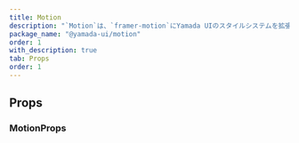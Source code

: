 ```yaml
---
title: Motion
description: "`Motion`は、`framer-motion`にYamada UIのスタイルシステムを拡張した便利なコンポーネントです。"
package_name: "@yamada-ui/motion"
order: 1
with_description: true
tab: Props
order: 1
---
```


## Props

### MotionProps

<PropsCard
  id="motion-about"
  name="about"
  type='NonNullable<HTMLMotionProps<Y>["about"]>'
/>

<PropsCard
  id="motion-accesskey"
  name="accessKey"
  type='NonNullable<HTMLMotionProps<Y>["accessKey"]>'
/>

<PropsCard
  id="motion-aria-activedescendant"
  name="aria-activedescendant"
  type='NonNullable<HTMLMotionProps<Y>["aria-activedescendant"]>'
/>

<PropsCard
  id="motion-aria-atomic"
  name="aria-atomic"
  type='NonNullable<HTMLMotionProps<Y>["aria-atomic"]>'
/>

<PropsCard
  id="motion-aria-autocomplete"
  name="aria-autocomplete"
  type='NonNullable<HTMLMotionProps<Y>["aria-autocomplete"]>'
/>

<PropsCard
  id="motion-aria-braillelabel"
  name="aria-braillelabel"
  type='NonNullable<HTMLMotionProps<Y>["aria-braillelabel"]>'
/>

<PropsCard
  id="motion-aria-brailleroledescription"
  name="aria-brailleroledescription"
  type='NonNullable<HTMLMotionProps<Y>["aria-brailleroledescription"]>'
/>

<PropsCard
  id="motion-aria-busy"
  name="aria-busy"
  type='NonNullable<HTMLMotionProps<Y>["aria-busy"]>'
/>

<PropsCard
  id="motion-aria-checked"
  name="aria-checked"
  type='NonNullable<HTMLMotionProps<Y>["aria-checked"]>'
/>

<PropsCard
  id="motion-aria-colcount"
  name="aria-colcount"
  type='NonNullable<HTMLMotionProps<Y>["aria-colcount"]>'
/>

<PropsCard
  id="motion-aria-colindex"
  name="aria-colindex"
  type='NonNullable<HTMLMotionProps<Y>["aria-colindex"]>'
/>

<PropsCard
  id="motion-aria-colindextext"
  name="aria-colindextext"
  type='NonNullable<HTMLMotionProps<Y>["aria-colindextext"]>'
/>

<PropsCard
  id="motion-aria-colspan"
  name="aria-colspan"
  type='NonNullable<HTMLMotionProps<Y>["aria-colspan"]>'
/>

<PropsCard
  id="motion-aria-controls"
  name="aria-controls"
  type='NonNullable<HTMLMotionProps<Y>["aria-controls"]>'
/>

<PropsCard
  id="motion-aria-current"
  name="aria-current"
  type='NonNullable<HTMLMotionProps<Y>["aria-current"]>'
/>

<PropsCard
  id="motion-aria-describedby"
  name="aria-describedby"
  type='NonNullable<HTMLMotionProps<Y>["aria-describedby"]>'
/>

<PropsCard
  id="motion-aria-description"
  name="aria-description"
  type='NonNullable<HTMLMotionProps<Y>["aria-description"]>'
/>

<PropsCard
  id="motion-aria-details"
  name="aria-details"
  type='NonNullable<HTMLMotionProps<Y>["aria-details"]>'
/>

<PropsCard
  id="motion-aria-disabled"
  name="aria-disabled"
  type='NonNullable<HTMLMotionProps<Y>["aria-disabled"]>'
/>

<PropsCard
  id="motion-aria-dropeffect"
  name="aria-dropeffect"
  type='NonNullable<HTMLMotionProps<Y>["aria-dropeffect"]>'
/>

<PropsCard
  id="motion-aria-errormessage"
  name="aria-errormessage"
  type='NonNullable<HTMLMotionProps<Y>["aria-errormessage"]>'
/>

<PropsCard
  id="motion-aria-expanded"
  name="aria-expanded"
  type='NonNullable<HTMLMotionProps<Y>["aria-expanded"]>'
/>

<PropsCard
  id="motion-aria-flowto"
  name="aria-flowto"
  type='NonNullable<HTMLMotionProps<Y>["aria-flowto"]>'
/>

<PropsCard
  id="motion-aria-grabbed"
  name="aria-grabbed"
  type='NonNullable<HTMLMotionProps<Y>["aria-grabbed"]>'
/>

<PropsCard
  id="motion-aria-haspopup"
  name="aria-haspopup"
  type='NonNullable<HTMLMotionProps<Y>["aria-haspopup"]>'
/>

<PropsCard
  id="motion-aria-hidden"
  name="aria-hidden"
  type='NonNullable<HTMLMotionProps<Y>["aria-hidden"]>'
/>

<PropsCard
  id="motion-aria-invalid"
  name="aria-invalid"
  type='NonNullable<HTMLMotionProps<Y>["aria-invalid"]>'
/>

<PropsCard
  id="motion-aria-keyshortcuts"
  name="aria-keyshortcuts"
  type='NonNullable<HTMLMotionProps<Y>["aria-keyshortcuts"]>'
/>

<PropsCard
  id="motion-aria-label"
  name="aria-label"
  type='NonNullable<HTMLMotionProps<Y>["aria-label"]>'
/>

<PropsCard
  id="motion-aria-labelledby"
  name="aria-labelledby"
  type='NonNullable<HTMLMotionProps<Y>["aria-labelledby"]>'
/>

<PropsCard
  id="motion-aria-level"
  name="aria-level"
  type='NonNullable<HTMLMotionProps<Y>["aria-level"]>'
/>

<PropsCard
  id="motion-aria-live"
  name="aria-live"
  type='NonNullable<HTMLMotionProps<Y>["aria-live"]>'
/>

<PropsCard
  id="motion-aria-modal"
  name="aria-modal"
  type='NonNullable<HTMLMotionProps<Y>["aria-modal"]>'
/>

<PropsCard
  id="motion-aria-multiline"
  name="aria-multiline"
  type='NonNullable<HTMLMotionProps<Y>["aria-multiline"]>'
/>

<PropsCard
  id="motion-aria-multiselectable"
  name="aria-multiselectable"
  type='NonNullable<HTMLMotionProps<Y>["aria-multiselectable"]>'
/>

<PropsCard
  id="motion-aria-orientation"
  name="aria-orientation"
  type='NonNullable<HTMLMotionProps<Y>["aria-orientation"]>'
/>

<PropsCard
  id="motion-aria-owns"
  name="aria-owns"
  type='NonNullable<HTMLMotionProps<Y>["aria-owns"]>'
/>

<PropsCard
  id="motion-aria-placeholder"
  name="aria-placeholder"
  type='NonNullable<HTMLMotionProps<Y>["aria-placeholder"]>'
/>

<PropsCard
  id="motion-aria-posinset"
  name="aria-posinset"
  type='NonNullable<HTMLMotionProps<Y>["aria-posinset"]>'
/>

<PropsCard
  id="motion-aria-pressed"
  name="aria-pressed"
  type='NonNullable<HTMLMotionProps<Y>["aria-pressed"]>'
/>

<PropsCard
  id="motion-aria-readonly"
  name="aria-readonly"
  type='NonNullable<HTMLMotionProps<Y>["aria-readonly"]>'
/>

<PropsCard
  id="motion-aria-relevant"
  name="aria-relevant"
  type='NonNullable<HTMLMotionProps<Y>["aria-relevant"]>'
/>

<PropsCard
  id="motion-aria-required"
  name="aria-required"
  type='NonNullable<HTMLMotionProps<Y>["aria-required"]>'
/>

<PropsCard
  id="motion-aria-roledescription"
  name="aria-roledescription"
  type='NonNullable<HTMLMotionProps<Y>["aria-roledescription"]>'
/>

<PropsCard
  id="motion-aria-rowcount"
  name="aria-rowcount"
  type='NonNullable<HTMLMotionProps<Y>["aria-rowcount"]>'
/>

<PropsCard
  id="motion-aria-rowindex"
  name="aria-rowindex"
  type='NonNullable<HTMLMotionProps<Y>["aria-rowindex"]>'
/>

<PropsCard
  id="motion-aria-rowindextext"
  name="aria-rowindextext"
  type='NonNullable<HTMLMotionProps<Y>["aria-rowindextext"]>'
/>

<PropsCard
  id="motion-aria-rowspan"
  name="aria-rowspan"
  type='NonNullable<HTMLMotionProps<Y>["aria-rowspan"]>'
/>

<PropsCard
  id="motion-aria-selected"
  name="aria-selected"
  type='NonNullable<HTMLMotionProps<Y>["aria-selected"]>'
/>

<PropsCard
  id="motion-aria-setsize"
  name="aria-setsize"
  type='NonNullable<HTMLMotionProps<Y>["aria-setsize"]>'
/>

<PropsCard
  id="motion-aria-sort"
  name="aria-sort"
  type='NonNullable<HTMLMotionProps<Y>["aria-sort"]>'
/>

<PropsCard
  id="motion-aria-valuemax"
  name="aria-valuemax"
  type='NonNullable<HTMLMotionProps<Y>["aria-valuemax"]>'
/>

<PropsCard
  id="motion-aria-valuemin"
  name="aria-valuemin"
  type='NonNullable<HTMLMotionProps<Y>["aria-valuemin"]>'
/>

<PropsCard
  id="motion-aria-valuenow"
  name="aria-valuenow"
  type='NonNullable<HTMLMotionProps<Y>["aria-valuenow"]>'
/>

<PropsCard
  id="motion-aria-valuetext"
  name="aria-valuetext"
  type='NonNullable<HTMLMotionProps<Y>["aria-valuetext"]>'
/>

<PropsCard
  id="motion-as"
  name="as"
  type='"symbol" | "object" | "a" | "abbr" | "address" | "area" | "article" | "aside" | "audio" | "b" | "base" | "bdi" | "bdo" | "big" | "blockquote" | "body" | "br" | "button" | "canvas" | ... 149 more ... | "view"'
/>

<PropsCard
  id="motion-autocapitalize"
  name="autoCapitalize"
  type='NonNullable<HTMLMotionProps<Y>["autoCapitalize"]>'
/>

<PropsCard
  id="motion-autocorrect"
  name="autoCorrect"
  type='NonNullable<HTMLMotionProps<Y>["autoCorrect"]>'
/>

<PropsCard
  id="motion-autofocus"
  name="autoFocus"
  type='NonNullable<HTMLMotionProps<Y>["autoFocus"]>'
/>

<PropsCard
  id="motion-autosave"
  name="autoSave"
  type='NonNullable<HTMLMotionProps<Y>["autoSave"]>'
/>

<PropsCard
  id="motion-classname"
  name="className"
  type='NonNullable<HTMLMotionProps<Y>["className"]>'
/>

<PropsCard
  id="motion-content"
  name="content"
  type='NonNullable<HTMLMotionProps<Y>["content"]>'
/>

<PropsCard
  id="motion-contenteditable"
  name="contentEditable"
  type='NonNullable<HTMLMotionProps<Y>["contentEditable"]>'
/>

<PropsCard
  id="motion-contextmenu"
  name="contextMenu"
  type='NonNullable<HTMLMotionProps<Y>["contextMenu"]>'
/>

<PropsCard
  id="motion-dangerouslysetinnerhtml"
  name="dangerouslySetInnerHTML"
  type='NonNullable<HTMLMotionProps<Y>["dangerouslySetInnerHTML"]>'
/>

<PropsCard
  id="motion-datatype"
  name="datatype"
  type='NonNullable<HTMLMotionProps<Y>["datatype"]>'
/>

<PropsCard
  id="motion-defaultchecked"
  name="defaultChecked"
  type='NonNullable<HTMLMotionProps<Y>["defaultChecked"]>'
/>

<PropsCard
  id="motion-defaultvalue"
  name="defaultValue"
  type='NonNullable<HTMLMotionProps<Y>["defaultValue"]>'
/>

<PropsCard
  id="motion-dir"
  name="dir"
  type='NonNullable<HTMLMotionProps<Y>["dir"]>'
/>

<PropsCard
  id="motion-draggable"
  name="draggable"
  type='NonNullable<HTMLMotionProps<Y>["draggable"]>'
/>

<PropsCard
  id="motion-hidden"
  name="hidden"
  type='NonNullable<HTMLMotionProps<Y>["hidden"]>'
/>

<PropsCard
  id="motion-id"
  name="id"
  type='NonNullable<HTMLMotionProps<Y>["id"]>'
/>

<PropsCard
  id="motion-inlist"
  name="inlist"
  type='NonNullable<HTMLMotionProps<Y>["inlist"]>'
/>

<PropsCard
  id="motion-inputmode"
  name="inputMode"
  type='NonNullable<HTMLMotionProps<Y>["inputMode"]>'
/>

<PropsCard
  id="motion-is"
  name="is"
  type='NonNullable<HTMLMotionProps<Y>["is"]>'
/>

<PropsCard
  id="motion-itemid"
  name="itemID"
  type='NonNullable<HTMLMotionProps<Y>["itemID"]>'
/>

<PropsCard
  id="motion-itemprop"
  name="itemProp"
  type='NonNullable<HTMLMotionProps<Y>["itemProp"]>'
/>

<PropsCard
  id="motion-itemref"
  name="itemRef"
  type='NonNullable<HTMLMotionProps<Y>["itemRef"]>'
/>

<PropsCard
  id="motion-itemscope"
  name="itemScope"
  type='NonNullable<HTMLMotionProps<Y>["itemScope"]>'
/>

<PropsCard
  id="motion-itemtype"
  name="itemType"
  type='NonNullable<HTMLMotionProps<Y>["itemType"]>'
/>

<PropsCard
  id="motion-lang"
  name="lang"
  type='NonNullable<HTMLMotionProps<Y>["lang"]>'
/>

<PropsCard
  id="motion-nonce"
  name="nonce"
  type='NonNullable<HTMLMotionProps<Y>["nonce"]>'
/>

<PropsCard
  id="motion-onabort"
  name="onAbort"
  type='NonNullable<HTMLMotionProps<Y>["onAbort"]>'
/>

<PropsCard
  id="motion-onabortcapture"
  name="onAbortCapture"
  type='NonNullable<HTMLMotionProps<Y>["onAbortCapture"]>'
/>

<PropsCard
  id="motion-onanimationend"
  name="onAnimationEnd"
  type='NonNullable<HTMLMotionProps<Y>["onAnimationEnd"]>'
/>

<PropsCard
  id="motion-onanimationendcapture"
  name="onAnimationEndCapture"
  type='NonNullable<HTMLMotionProps<Y>["onAnimationEndCapture"]>'
/>

<PropsCard
  id="motion-onanimationiteration"
  name="onAnimationIteration"
  type='NonNullable<HTMLMotionProps<Y>["onAnimationIteration"]>'
/>

<PropsCard
  id="motion-onanimationiterationcapture"
  name="onAnimationIterationCapture"
  type='NonNullable<HTMLMotionProps<Y>["onAnimationIterationCapture"]>'
/>

<PropsCard
  id="motion-onanimationstartcapture"
  name="onAnimationStartCapture"
  type='NonNullable<HTMLMotionProps<Y>["onAnimationStartCapture"]>'
/>

<PropsCard
  id="motion-onauxclick"
  name="onAuxClick"
  type='NonNullable<HTMLMotionProps<Y>["onAuxClick"]>'
/>

<PropsCard
  id="motion-onauxclickcapture"
  name="onAuxClickCapture"
  type='NonNullable<HTMLMotionProps<Y>["onAuxClickCapture"]>'
/>

<PropsCard
  id="motion-onbeforeinput"
  name="onBeforeInput"
  type='NonNullable<HTMLMotionProps<Y>["onBeforeInput"]>'
/>

<PropsCard
  id="motion-onbeforeinputcapture"
  name="onBeforeInputCapture"
  type='NonNullable<HTMLMotionProps<Y>["onBeforeInputCapture"]>'
/>

<PropsCard
  id="motion-onblur"
  name="onBlur"
  type='NonNullable<HTMLMotionProps<Y>["onBlur"]>'
/>

<PropsCard
  id="motion-onblurcapture"
  name="onBlurCapture"
  type='NonNullable<HTMLMotionProps<Y>["onBlurCapture"]>'
/>

<PropsCard
  id="motion-oncanplay"
  name="onCanPlay"
  type='NonNullable<HTMLMotionProps<Y>["onCanPlay"]>'
/>

<PropsCard
  id="motion-oncanplaycapture"
  name="onCanPlayCapture"
  type='NonNullable<HTMLMotionProps<Y>["onCanPlayCapture"]>'
/>

<PropsCard
  id="motion-oncanplaythrough"
  name="onCanPlayThrough"
  type='NonNullable<HTMLMotionProps<Y>["onCanPlayThrough"]>'
/>

<PropsCard
  id="motion-oncanplaythroughcapture"
  name="onCanPlayThroughCapture"
  type='NonNullable<HTMLMotionProps<Y>["onCanPlayThroughCapture"]>'
/>

<PropsCard
  id="motion-onchange"
  name="onChange"
  type='NonNullable<HTMLMotionProps<Y>["onChange"]>'
/>

<PropsCard
  id="motion-onchangecapture"
  name="onChangeCapture"
  type='NonNullable<HTMLMotionProps<Y>["onChangeCapture"]>'
/>

<PropsCard
  id="motion-onclick"
  name="onClick"
  type='NonNullable<HTMLMotionProps<Y>["onClick"]>'
/>

<PropsCard
  id="motion-onclickcapture"
  name="onClickCapture"
  type='NonNullable<HTMLMotionProps<Y>["onClickCapture"]>'
/>

<PropsCard
  id="motion-oncompositionend"
  name="onCompositionEnd"
  type='NonNullable<HTMLMotionProps<Y>["onCompositionEnd"]>'
/>

<PropsCard
  id="motion-oncompositionendcapture"
  name="onCompositionEndCapture"
  type='NonNullable<HTMLMotionProps<Y>["onCompositionEndCapture"]>'
/>

<PropsCard
  id="motion-oncompositionstart"
  name="onCompositionStart"
  type='NonNullable<HTMLMotionProps<Y>["onCompositionStart"]>'
/>

<PropsCard
  id="motion-oncompositionstartcapture"
  name="onCompositionStartCapture"
  type='NonNullable<HTMLMotionProps<Y>["onCompositionStartCapture"]>'
/>

<PropsCard
  id="motion-oncompositionupdate"
  name="onCompositionUpdate"
  type='NonNullable<HTMLMotionProps<Y>["onCompositionUpdate"]>'
/>

<PropsCard
  id="motion-oncompositionupdatecapture"
  name="onCompositionUpdateCapture"
  type='NonNullable<HTMLMotionProps<Y>["onCompositionUpdateCapture"]>'
/>

<PropsCard
  id="motion-oncontextmenu"
  name="onContextMenu"
  type='NonNullable<HTMLMotionProps<Y>["onContextMenu"]>'
/>

<PropsCard
  id="motion-oncontextmenucapture"
  name="onContextMenuCapture"
  type='NonNullable<HTMLMotionProps<Y>["onContextMenuCapture"]>'
/>

<PropsCard
  id="motion-oncopy"
  name="onCopy"
  type='NonNullable<HTMLMotionProps<Y>["onCopy"]>'
/>

<PropsCard
  id="motion-oncopycapture"
  name="onCopyCapture"
  type='NonNullable<HTMLMotionProps<Y>["onCopyCapture"]>'
/>

<PropsCard
  id="motion-oncut"
  name="onCut"
  type='NonNullable<HTMLMotionProps<Y>["onCut"]>'
/>

<PropsCard
  id="motion-oncutcapture"
  name="onCutCapture"
  type='NonNullable<HTMLMotionProps<Y>["onCutCapture"]>'
/>

<PropsCard
  id="motion-ondoubleclick"
  name="onDoubleClick"
  type='NonNullable<HTMLMotionProps<Y>["onDoubleClick"]>'
/>

<PropsCard
  id="motion-ondoubleclickcapture"
  name="onDoubleClickCapture"
  type='NonNullable<HTMLMotionProps<Y>["onDoubleClickCapture"]>'
/>

<PropsCard
  id="motion-ondragcapture"
  name="onDragCapture"
  type='NonNullable<HTMLMotionProps<Y>["onDragCapture"]>'
/>

<PropsCard
  id="motion-ondragendcapture"
  name="onDragEndCapture"
  type='NonNullable<HTMLMotionProps<Y>["onDragEndCapture"]>'
/>

<PropsCard
  id="motion-ondragenter"
  name="onDragEnter"
  type='NonNullable<HTMLMotionProps<Y>["onDragEnter"]>'
/>

<PropsCard
  id="motion-ondragentercapture"
  name="onDragEnterCapture"
  type='NonNullable<HTMLMotionProps<Y>["onDragEnterCapture"]>'
/>

<PropsCard
  id="motion-ondragexit"
  name="onDragExit"
  type='NonNullable<HTMLMotionProps<Y>["onDragExit"]>'
/>

<PropsCard
  id="motion-ondragexitcapture"
  name="onDragExitCapture"
  type='NonNullable<HTMLMotionProps<Y>["onDragExitCapture"]>'
/>

<PropsCard
  id="motion-ondragleave"
  name="onDragLeave"
  type='NonNullable<HTMLMotionProps<Y>["onDragLeave"]>'
/>

<PropsCard
  id="motion-ondragleavecapture"
  name="onDragLeaveCapture"
  type='NonNullable<HTMLMotionProps<Y>["onDragLeaveCapture"]>'
/>

<PropsCard
  id="motion-ondragover"
  name="onDragOver"
  type='NonNullable<HTMLMotionProps<Y>["onDragOver"]>'
/>

<PropsCard
  id="motion-ondragovercapture"
  name="onDragOverCapture"
  type='NonNullable<HTMLMotionProps<Y>["onDragOverCapture"]>'
/>

<PropsCard
  id="motion-ondragstartcapture"
  name="onDragStartCapture"
  type='NonNullable<HTMLMotionProps<Y>["onDragStartCapture"]>'
/>

<PropsCard
  id="motion-ondrop"
  name="onDrop"
  type='NonNullable<HTMLMotionProps<Y>["onDrop"]>'
/>

<PropsCard
  id="motion-ondropcapture"
  name="onDropCapture"
  type='NonNullable<HTMLMotionProps<Y>["onDropCapture"]>'
/>

<PropsCard
  id="motion-ondurationchange"
  name="onDurationChange"
  type='NonNullable<HTMLMotionProps<Y>["onDurationChange"]>'
/>

<PropsCard
  id="motion-ondurationchangecapture"
  name="onDurationChangeCapture"
  type='NonNullable<HTMLMotionProps<Y>["onDurationChangeCapture"]>'
/>

<PropsCard
  id="motion-onemptied"
  name="onEmptied"
  type='NonNullable<HTMLMotionProps<Y>["onEmptied"]>'
/>

<PropsCard
  id="motion-onemptiedcapture"
  name="onEmptiedCapture"
  type='NonNullable<HTMLMotionProps<Y>["onEmptiedCapture"]>'
/>

<PropsCard
  id="motion-onencrypted"
  name="onEncrypted"
  type='NonNullable<HTMLMotionProps<Y>["onEncrypted"]>'
/>

<PropsCard
  id="motion-onencryptedcapture"
  name="onEncryptedCapture"
  type='NonNullable<HTMLMotionProps<Y>["onEncryptedCapture"]>'
/>

<PropsCard
  id="motion-onended"
  name="onEnded"
  type='NonNullable<HTMLMotionProps<Y>["onEnded"]>'
/>

<PropsCard
  id="motion-onendedcapture"
  name="onEndedCapture"
  type='NonNullable<HTMLMotionProps<Y>["onEndedCapture"]>'
/>

<PropsCard
  id="motion-onerror"
  name="onError"
  type='NonNullable<HTMLMotionProps<Y>["onError"]>'
/>

<PropsCard
  id="motion-onerrorcapture"
  name="onErrorCapture"
  type='NonNullable<HTMLMotionProps<Y>["onErrorCapture"]>'
/>

<PropsCard
  id="motion-onfocus"
  name="onFocus"
  type='NonNullable<HTMLMotionProps<Y>["onFocus"]>'
/>

<PropsCard
  id="motion-onfocuscapture"
  name="onFocusCapture"
  type='NonNullable<HTMLMotionProps<Y>["onFocusCapture"]>'
/>

<PropsCard
  id="motion-ongotpointercapture"
  name="onGotPointerCapture"
  type='NonNullable<HTMLMotionProps<Y>["onGotPointerCapture"]>'
/>

<PropsCard
  id="motion-ongotpointercapturecapture"
  name="onGotPointerCaptureCapture"
  type='NonNullable<HTMLMotionProps<Y>["onGotPointerCaptureCapture"]>'
/>

<PropsCard
  id="motion-oninput"
  name="onInput"
  type='NonNullable<HTMLMotionProps<Y>["onInput"]>'
/>

<PropsCard
  id="motion-oninputcapture"
  name="onInputCapture"
  type='NonNullable<HTMLMotionProps<Y>["onInputCapture"]>'
/>

<PropsCard
  id="motion-oninvalid"
  name="onInvalid"
  type='NonNullable<HTMLMotionProps<Y>["onInvalid"]>'
/>

<PropsCard
  id="motion-oninvalidcapture"
  name="onInvalidCapture"
  type='NonNullable<HTMLMotionProps<Y>["onInvalidCapture"]>'
/>

<PropsCard
  id="motion-onkeydown"
  name="onKeyDown"
  type='NonNullable<HTMLMotionProps<Y>["onKeyDown"]>'
/>

<PropsCard
  id="motion-onkeydowncapture"
  name="onKeyDownCapture"
  type='NonNullable<HTMLMotionProps<Y>["onKeyDownCapture"]>'
/>

<PropsCard
  id="motion-onkeypress"
  name="onKeyPress"
  type='NonNullable<HTMLMotionProps<Y>["onKeyPress"]>'
/>

<PropsCard
  id="motion-onkeypresscapture"
  name="onKeyPressCapture"
  type='NonNullable<HTMLMotionProps<Y>["onKeyPressCapture"]>'
/>

<PropsCard
  id="motion-onkeyup"
  name="onKeyUp"
  type='NonNullable<HTMLMotionProps<Y>["onKeyUp"]>'
/>

<PropsCard
  id="motion-onkeyupcapture"
  name="onKeyUpCapture"
  type='NonNullable<HTMLMotionProps<Y>["onKeyUpCapture"]>'
/>

<PropsCard
  id="motion-onload"
  name="onLoad"
  type='NonNullable<HTMLMotionProps<Y>["onLoad"]>'
/>

<PropsCard
  id="motion-onloadcapture"
  name="onLoadCapture"
  type='NonNullable<HTMLMotionProps<Y>["onLoadCapture"]>'
/>

<PropsCard
  id="motion-onloadeddata"
  name="onLoadedData"
  type='NonNullable<HTMLMotionProps<Y>["onLoadedData"]>'
/>

<PropsCard
  id="motion-onloadeddatacapture"
  name="onLoadedDataCapture"
  type='NonNullable<HTMLMotionProps<Y>["onLoadedDataCapture"]>'
/>

<PropsCard
  id="motion-onloadedmetadata"
  name="onLoadedMetadata"
  type='NonNullable<HTMLMotionProps<Y>["onLoadedMetadata"]>'
/>

<PropsCard
  id="motion-onloadedmetadatacapture"
  name="onLoadedMetadataCapture"
  type='NonNullable<HTMLMotionProps<Y>["onLoadedMetadataCapture"]>'
/>

<PropsCard
  id="motion-onloadstart"
  name="onLoadStart"
  type='NonNullable<HTMLMotionProps<Y>["onLoadStart"]>'
/>

<PropsCard
  id="motion-onloadstartcapture"
  name="onLoadStartCapture"
  type='NonNullable<HTMLMotionProps<Y>["onLoadStartCapture"]>'
/>

<PropsCard
  id="motion-onlostpointercapture"
  name="onLostPointerCapture"
  type='NonNullable<HTMLMotionProps<Y>["onLostPointerCapture"]>'
/>

<PropsCard
  id="motion-onlostpointercapturecapture"
  name="onLostPointerCaptureCapture"
  type='NonNullable<HTMLMotionProps<Y>["onLostPointerCaptureCapture"]>'
/>

<PropsCard
  id="motion-onmousedown"
  name="onMouseDown"
  type='NonNullable<HTMLMotionProps<Y>["onMouseDown"]>'
/>

<PropsCard
  id="motion-onmousedowncapture"
  name="onMouseDownCapture"
  type='NonNullable<HTMLMotionProps<Y>["onMouseDownCapture"]>'
/>

<PropsCard
  id="motion-onmouseenter"
  name="onMouseEnter"
  type='NonNullable<HTMLMotionProps<Y>["onMouseEnter"]>'
/>

<PropsCard
  id="motion-onmouseleave"
  name="onMouseLeave"
  type='NonNullable<HTMLMotionProps<Y>["onMouseLeave"]>'
/>

<PropsCard
  id="motion-onmousemove"
  name="onMouseMove"
  type='NonNullable<HTMLMotionProps<Y>["onMouseMove"]>'
/>

<PropsCard
  id="motion-onmousemovecapture"
  name="onMouseMoveCapture"
  type='NonNullable<HTMLMotionProps<Y>["onMouseMoveCapture"]>'
/>

<PropsCard
  id="motion-onmouseout"
  name="onMouseOut"
  type='NonNullable<HTMLMotionProps<Y>["onMouseOut"]>'
/>

<PropsCard
  id="motion-onmouseoutcapture"
  name="onMouseOutCapture"
  type='NonNullable<HTMLMotionProps<Y>["onMouseOutCapture"]>'
/>

<PropsCard
  id="motion-onmouseover"
  name="onMouseOver"
  type='NonNullable<HTMLMotionProps<Y>["onMouseOver"]>'
/>

<PropsCard
  id="motion-onmouseovercapture"
  name="onMouseOverCapture"
  type='NonNullable<HTMLMotionProps<Y>["onMouseOverCapture"]>'
/>

<PropsCard
  id="motion-onmouseup"
  name="onMouseUp"
  type='NonNullable<HTMLMotionProps<Y>["onMouseUp"]>'
/>

<PropsCard
  id="motion-onmouseupcapture"
  name="onMouseUpCapture"
  type='NonNullable<HTMLMotionProps<Y>["onMouseUpCapture"]>'
/>

<PropsCard
  id="motion-onpaste"
  name="onPaste"
  type='NonNullable<HTMLMotionProps<Y>["onPaste"]>'
/>

<PropsCard
  id="motion-onpastecapture"
  name="onPasteCapture"
  type='NonNullable<HTMLMotionProps<Y>["onPasteCapture"]>'
/>

<PropsCard
  id="motion-onpause"
  name="onPause"
  type='NonNullable<HTMLMotionProps<Y>["onPause"]>'
/>

<PropsCard
  id="motion-onpausecapture"
  name="onPauseCapture"
  type='NonNullable<HTMLMotionProps<Y>["onPauseCapture"]>'
/>

<PropsCard
  id="motion-onplay"
  name="onPlay"
  type='NonNullable<HTMLMotionProps<Y>["onPlay"]>'
/>

<PropsCard
  id="motion-onplaycapture"
  name="onPlayCapture"
  type='NonNullable<HTMLMotionProps<Y>["onPlayCapture"]>'
/>

<PropsCard
  id="motion-onplaying"
  name="onPlaying"
  type='NonNullable<HTMLMotionProps<Y>["onPlaying"]>'
/>

<PropsCard
  id="motion-onplayingcapture"
  name="onPlayingCapture"
  type='NonNullable<HTMLMotionProps<Y>["onPlayingCapture"]>'
/>

<PropsCard
  id="motion-onpointercancel"
  name="onPointerCancel"
  type='NonNullable<HTMLMotionProps<Y>["onPointerCancel"]>'
/>

<PropsCard
  id="motion-onpointercancelcapture"
  name="onPointerCancelCapture"
  type='NonNullable<HTMLMotionProps<Y>["onPointerCancelCapture"]>'
/>

<PropsCard
  id="motion-onpointerdown"
  name="onPointerDown"
  type='NonNullable<HTMLMotionProps<Y>["onPointerDown"]>'
/>

<PropsCard
  id="motion-onpointerdowncapture"
  name="onPointerDownCapture"
  type='NonNullable<HTMLMotionProps<Y>["onPointerDownCapture"]>'
/>

<PropsCard
  id="motion-onpointerenter"
  name="onPointerEnter"
  type='NonNullable<HTMLMotionProps<Y>["onPointerEnter"]>'
/>

<PropsCard
  id="motion-onpointerleave"
  name="onPointerLeave"
  type='NonNullable<HTMLMotionProps<Y>["onPointerLeave"]>'
/>

<PropsCard
  id="motion-onpointermove"
  name="onPointerMove"
  type='NonNullable<HTMLMotionProps<Y>["onPointerMove"]>'
/>

<PropsCard
  id="motion-onpointermovecapture"
  name="onPointerMoveCapture"
  type='NonNullable<HTMLMotionProps<Y>["onPointerMoveCapture"]>'
/>

<PropsCard
  id="motion-onpointerout"
  name="onPointerOut"
  type='NonNullable<HTMLMotionProps<Y>["onPointerOut"]>'
/>

<PropsCard
  id="motion-onpointeroutcapture"
  name="onPointerOutCapture"
  type='NonNullable<HTMLMotionProps<Y>["onPointerOutCapture"]>'
/>

<PropsCard
  id="motion-onpointerover"
  name="onPointerOver"
  type='NonNullable<HTMLMotionProps<Y>["onPointerOver"]>'
/>

<PropsCard
  id="motion-onpointerovercapture"
  name="onPointerOverCapture"
  type='NonNullable<HTMLMotionProps<Y>["onPointerOverCapture"]>'
/>

<PropsCard
  id="motion-onpointerup"
  name="onPointerUp"
  type='NonNullable<HTMLMotionProps<Y>["onPointerUp"]>'
/>

<PropsCard
  id="motion-onpointerupcapture"
  name="onPointerUpCapture"
  type='NonNullable<HTMLMotionProps<Y>["onPointerUpCapture"]>'
/>

<PropsCard
  id="motion-onprogress"
  name="onProgress"
  type='NonNullable<HTMLMotionProps<Y>["onProgress"]>'
/>

<PropsCard
  id="motion-onprogresscapture"
  name="onProgressCapture"
  type='NonNullable<HTMLMotionProps<Y>["onProgressCapture"]>'
/>

<PropsCard
  id="motion-onratechange"
  name="onRateChange"
  type='NonNullable<HTMLMotionProps<Y>["onRateChange"]>'
/>

<PropsCard
  id="motion-onratechangecapture"
  name="onRateChangeCapture"
  type='NonNullable<HTMLMotionProps<Y>["onRateChangeCapture"]>'
/>

<PropsCard
  id="motion-onreset"
  name="onReset"
  type='NonNullable<HTMLMotionProps<Y>["onReset"]>'
/>

<PropsCard
  id="motion-onresetcapture"
  name="onResetCapture"
  type='NonNullable<HTMLMotionProps<Y>["onResetCapture"]>'
/>

<PropsCard
  id="motion-onresize"
  name="onResize"
  type='NonNullable<HTMLMotionProps<Y>["onResize"]>'
/>

<PropsCard
  id="motion-onresizecapture"
  name="onResizeCapture"
  type='NonNullable<HTMLMotionProps<Y>["onResizeCapture"]>'
/>

<PropsCard
  id="motion-onscroll"
  name="onScroll"
  type='NonNullable<HTMLMotionProps<Y>["onScroll"]>'
/>

<PropsCard
  id="motion-onscrollcapture"
  name="onScrollCapture"
  type='NonNullable<HTMLMotionProps<Y>["onScrollCapture"]>'
/>

<PropsCard
  id="motion-onseeked"
  name="onSeeked"
  type='NonNullable<HTMLMotionProps<Y>["onSeeked"]>'
/>

<PropsCard
  id="motion-onseekedcapture"
  name="onSeekedCapture"
  type='NonNullable<HTMLMotionProps<Y>["onSeekedCapture"]>'
/>

<PropsCard
  id="motion-onseeking"
  name="onSeeking"
  type='NonNullable<HTMLMotionProps<Y>["onSeeking"]>'
/>

<PropsCard
  id="motion-onseekingcapture"
  name="onSeekingCapture"
  type='NonNullable<HTMLMotionProps<Y>["onSeekingCapture"]>'
/>

<PropsCard
  id="motion-onselect"
  name="onSelect"
  type='NonNullable<HTMLMotionProps<Y>["onSelect"]>'
/>

<PropsCard
  id="motion-onselectcapture"
  name="onSelectCapture"
  type='NonNullable<HTMLMotionProps<Y>["onSelectCapture"]>'
/>

<PropsCard
  id="motion-onstalled"
  name="onStalled"
  type='NonNullable<HTMLMotionProps<Y>["onStalled"]>'
/>

<PropsCard
  id="motion-onstalledcapture"
  name="onStalledCapture"
  type='NonNullable<HTMLMotionProps<Y>["onStalledCapture"]>'
/>

<PropsCard
  id="motion-onsubmit"
  name="onSubmit"
  type='NonNullable<HTMLMotionProps<Y>["onSubmit"]>'
/>

<PropsCard
  id="motion-onsubmitcapture"
  name="onSubmitCapture"
  type='NonNullable<HTMLMotionProps<Y>["onSubmitCapture"]>'
/>

<PropsCard
  id="motion-onsuspend"
  name="onSuspend"
  type='NonNullable<HTMLMotionProps<Y>["onSuspend"]>'
/>

<PropsCard
  id="motion-onsuspendcapture"
  name="onSuspendCapture"
  type='NonNullable<HTMLMotionProps<Y>["onSuspendCapture"]>'
/>

<PropsCard
  id="motion-ontimeupdate"
  name="onTimeUpdate"
  type='NonNullable<HTMLMotionProps<Y>["onTimeUpdate"]>'
/>

<PropsCard
  id="motion-ontimeupdatecapture"
  name="onTimeUpdateCapture"
  type='NonNullable<HTMLMotionProps<Y>["onTimeUpdateCapture"]>'
/>

<PropsCard
  id="motion-ontouchcancel"
  name="onTouchCancel"
  type='NonNullable<HTMLMotionProps<Y>["onTouchCancel"]>'
/>

<PropsCard
  id="motion-ontouchcancelcapture"
  name="onTouchCancelCapture"
  type='NonNullable<HTMLMotionProps<Y>["onTouchCancelCapture"]>'
/>

<PropsCard
  id="motion-ontouchend"
  name="onTouchEnd"
  type='NonNullable<HTMLMotionProps<Y>["onTouchEnd"]>'
/>

<PropsCard
  id="motion-ontouchendcapture"
  name="onTouchEndCapture"
  type='NonNullable<HTMLMotionProps<Y>["onTouchEndCapture"]>'
/>

<PropsCard
  id="motion-ontouchmove"
  name="onTouchMove"
  type='NonNullable<HTMLMotionProps<Y>["onTouchMove"]>'
/>

<PropsCard
  id="motion-ontouchmovecapture"
  name="onTouchMoveCapture"
  type='NonNullable<HTMLMotionProps<Y>["onTouchMoveCapture"]>'
/>

<PropsCard
  id="motion-ontouchstart"
  name="onTouchStart"
  type='NonNullable<HTMLMotionProps<Y>["onTouchStart"]>'
/>

<PropsCard
  id="motion-ontouchstartcapture"
  name="onTouchStartCapture"
  type='NonNullable<HTMLMotionProps<Y>["onTouchStartCapture"]>'
/>

<PropsCard
  id="motion-ontransitionend"
  name="onTransitionEnd"
  type='NonNullable<HTMLMotionProps<Y>["onTransitionEnd"]>'
/>

<PropsCard
  id="motion-ontransitionendcapture"
  name="onTransitionEndCapture"
  type='NonNullable<HTMLMotionProps<Y>["onTransitionEndCapture"]>'
/>

<PropsCard
  id="motion-onvolumechange"
  name="onVolumeChange"
  type='NonNullable<HTMLMotionProps<Y>["onVolumeChange"]>'
/>

<PropsCard
  id="motion-onvolumechangecapture"
  name="onVolumeChangeCapture"
  type='NonNullable<HTMLMotionProps<Y>["onVolumeChangeCapture"]>'
/>

<PropsCard
  id="motion-onwaiting"
  name="onWaiting"
  type='NonNullable<HTMLMotionProps<Y>["onWaiting"]>'
/>

<PropsCard
  id="motion-onwaitingcapture"
  name="onWaitingCapture"
  type='NonNullable<HTMLMotionProps<Y>["onWaitingCapture"]>'
/>

<PropsCard
  id="motion-onwheel"
  name="onWheel"
  type='NonNullable<HTMLMotionProps<Y>["onWheel"]>'
/>

<PropsCard
  id="motion-onwheelcapture"
  name="onWheelCapture"
  type='NonNullable<HTMLMotionProps<Y>["onWheelCapture"]>'
/>

<PropsCard
  id="motion-prefix"
  name="prefix"
  type='NonNullable<HTMLMotionProps<Y>["prefix"]>'
/>

<PropsCard
  id="motion-property"
  name="property"
  type='NonNullable<HTMLMotionProps<Y>["property"]>'
/>

<PropsCard
  id="motion-radiogroup"
  name="radioGroup"
  type='NonNullable<HTMLMotionProps<Y>["radioGroup"]>'
/>

<PropsCard
  id="motion-rel"
  name="rel"
  type='NonNullable<HTMLMotionProps<Y>["rel"]>'
/>

<PropsCard
  id="motion-resource"
  name="resource"
  type='NonNullable<HTMLMotionProps<Y>["resource"]>'
/>

<PropsCard
  id="motion-results"
  name="results"
  type='NonNullable<HTMLMotionProps<Y>["results"]>'
/>

<PropsCard
  id="motion-rev"
  name="rev"
  type='NonNullable<HTMLMotionProps<Y>["rev"]>'
/>

<PropsCard
  id="motion-role"
  name="role"
  type='NonNullable<HTMLMotionProps<Y>["role"]>'
/>

<PropsCard
  id="motion-security"
  name="security"
  type='NonNullable<HTMLMotionProps<Y>["security"]>'
/>

<PropsCard
  id="motion-slot"
  name="slot"
  type='NonNullable<HTMLMotionProps<Y>["slot"]>'
/>

<PropsCard
  id="motion-spellcheck"
  name="spellCheck"
  type='NonNullable<HTMLMotionProps<Y>["spellCheck"]>'
/>

<PropsCard
  id="motion-suppresscontenteditablewarning"
  name="suppressContentEditableWarning"
  type='NonNullable<HTMLMotionProps<Y>["suppressContentEditableWarning"]>'
/>

<PropsCard
  id="motion-suppresshydrationwarning"
  name="suppressHydrationWarning"
  type='NonNullable<HTMLMotionProps<Y>["suppressHydrationWarning"]>'
/>

<PropsCard
  id="motion-tabindex"
  name="tabIndex"
  type='NonNullable<HTMLMotionProps<Y>["tabIndex"]>'
/>

<PropsCard
  id="motion-title"
  name="title"
  type='NonNullable<HTMLMotionProps<Y>["title"]>'
/>

<PropsCard
  id="motion-translate"
  name="translate"
  type='NonNullable<HTMLMotionProps<Y>["translate"]>'
/>

<PropsCard
  id="motion-typeof"
  name="typeof"
  type='NonNullable<HTMLMotionProps<Y>["typeof"]>'
/>

<PropsCard
  id="motion-unselectable"
  name="unselectable"
  type='NonNullable<HTMLMotionProps<Y>["unselectable"]>'
/>

<PropsCard
  id="motion-vocab"
  name="vocab"
  type='NonNullable<HTMLMotionProps<Y>["vocab"]>'
/>
